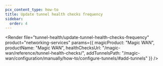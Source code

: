 ```yaml
---
pcx_content_type: how-to
title: Update tunnel health checks frequency
sidebar:
  order: 4
---
```



<Render
	file="tunnel-health/update-tunnel-health-checks-frequency"
	product="networking-services"
	params={{
		magicProduct: "Magic WAN",
		productName: "Magic WAN",
		healthChecksUrl: "/magic-wan/reference/tunnel-health-checks/",
		addTunnelsPath: "/magic-wan/configuration/manually/how-to/configure-tunnels/#add-tunnels"
	}}
/>
